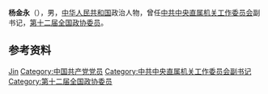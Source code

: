 '''杨金永'''（{{bd|？|}}），男，[[中华人民共和国|中华人民共和国]]政治人物，曾任[[中共中央直属机关工作委员会|中共中央直属机关工作委员会]]副书记，[[第十二届全国政协委员|第十二届全国政协委员]]。

== 参考资料 ==
{{reflist}}

{{中国人物小作品}}

{{Authority control}}
{{DEFAULTSORT:Yang杨}}
[[Category:杨姓|Jin]]
[[Category:中国共产党党员|Category:中国共产党党员]]
[[Category:中共中央直属机关工作委员会副书记|Category:中共中央直属机关工作委员会副书记]]
[[Category:第十二届全国政协委员|Category:第十二届全国政协委员]]